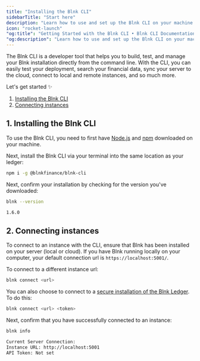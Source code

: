 ```yaml
---
title: "Installing the Blnk CLI"
sidebarTitle: "Start here"
description: "Learn how to use and set up the Blnk CLI on your machine."
icon: "rocket-launch"
"og:title": "Getting Started with the Blnk CLI • Blnk CLI Documentation"
"og:description": "Learn how to use and set up the Blnk CLI on your machine."
---
```



The Blnk CLI is a developer tool that helps you to build, test, and manage your Blnk installation directly from the command line. With the CLI, you can easily test your deployment, search your financial data, sync your server to the cloud, connect to local and remote instances, and so much more.

Let's get started ✨

1. [Installing the Blnk CLI](#1-installing-the-blnk-cli)
2. [Connecting instances](#2-connecting-instances)

## 1. Installing the Blnk CLI

To use the Blnk CLI, you need to first have [Node.js](https://nodejs.org/) and [npm](https://www.npmjs.com/package/blnk-cli) downloaded on your machine.

Next, install the Blnk CLI via your terminal into the same location as your ledger:

```sh Shell
npm i -g @blnkfinance/blnk-cli
```

Next, confirm your installation by checking for the version you've downloaded:

```sh Shell
blnk --version
```
```sh Output
1.6.0
```

## 2. Connecting instances

To connect to an instance with the CLI, ensure that Blnk has been installed on your server (local or cloud). If you have Blnk running locally on your computer, your default connection url is `https://localhost:5001/`.

To connect to a different instance url:

```sh Shell
blnk connect <url>
```

You can also choose to connect to a [secure installation of the Blnk Ledger](../advanced/secure-blnk). To do this:

```sh Shell
blnk connect <url> <token>
```

Next, confirm that you have successfully connected to an instance:

```sh Shell
blnk info
```
```sh Output
Current Server Connection:
Instance URL: http://localhost:5001
API Token: Not set
```

<NeedHelp />
